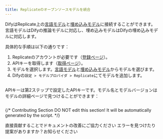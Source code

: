 ```yaml
---
title: Replicateのオープンソースモデルを統合
---
```



DifyはReplicate上の[言語モデル](https://replicate.com/collections/language-models)と[埋め込みモデル](https://replicate.com/collections/embedding-models)に接続することができます。言語モデルはDifyの推論モデルに対応し、埋め込みモデルはDifyの埋め込みモデルに対応します。

具体的な手順は以下の通りです：

1. Replicateのアカウントが必要です（[登録ページ](https://replicate.com/signin?next=/docs)）。
2. APIキーを取得します（[取得ページ](https://replicate.com/account/api-tokens)）。
3. モデルを選択します。[言語モデル](https://replicate.com/collections/language-models)と[埋め込みモデル](https://replicate.com/collections/embedding-models)からモデルを選びます。
4. Difyの`設定 > モデルプロバイダ > Replicate`にてモデルを追加します。

<img
src="https://assets-docs.dify.ai/dify-enterprise-mintlify/jp/development/models-integration/12445212e76936e28dddf328c6372750.png"
className="mx-auto"
alt=""
/>

APIキーは第2ステップで設定したAPIキーです。モデル名とモデルバージョンはモデルの詳細ページで見つけることができます：

<img
src="https://assets-docs.dify.ai/dify-enterprise-mintlify/jp/development/models-integration/95e2ad371c82ef7ef641192f2bf1a1f8.png"
className="mx-auto"
alt=""
/>

{/*
Contributing Section
DO NOT edit this section!
It will be automatically generated by the script.
*/}

<CardGroup cols="2">
    <Card
        title="このページを編集する"
        icon="pen-to-square"
        href="https://github.com/langgenius/dify-docs-mintlify/edit/main/ja-jp/development/models-integration/replicate.mdx"
    >
        直接貢献することでドキュメントの改善にご協力ください
    </Card>
    <Card
        title="問題を報告する"
        icon="github"
        href="https://github.com/langgenius/dify-docs-mintlify/issues/new?title=ドキュメントの問題%3A%20c&body=%23%23%20問題の説明%0A%3C%21--%20発見した問題について簡単に説明してください%20--%3E%0A%0A%23%23%20ページリンク%0Ahttps%3A%2F%2Fgithub.com%2Flanggenius%2Fdify-docs-mintlify%2Fblob%2Fmain%2Fja-jp/development/models-integration%2Freplicate.mdx%0A%0A%23%23%20提案される変更%0A%3C%21--%20特定の変更案がある場合は、ここで説明してください%20--%3E%0A%0A%3C%21--%20ドキュメントの品質向上にご協力いただきありがとうございます！%20--%3E"
    >
        エラーを見つけたり提案がありますか？お知らせください
    </Card>
</CardGroup>
